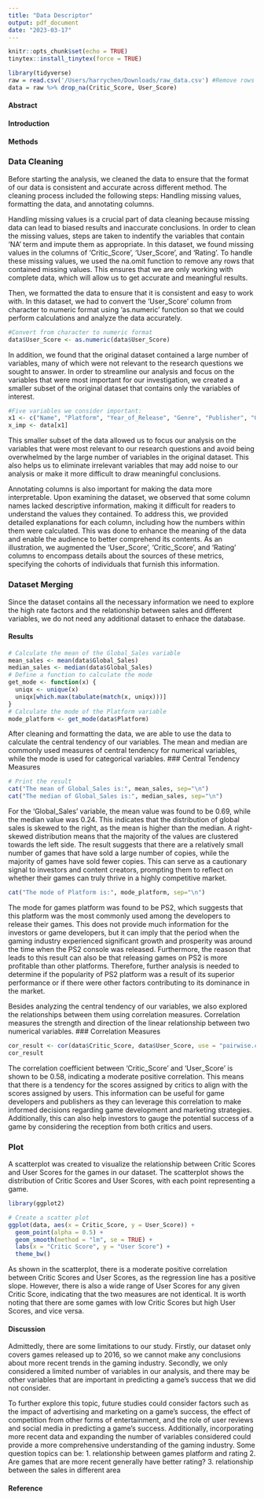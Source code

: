 ---
title: "Data Descriptor"
output: pdf_document
date: "2023-03-17"
---

```{r setup, include=FALSE}
knitr::opts_chunk$set(echo = TRUE)
tinytex::install_tinytex(force = TRUE)
```
```{r, echo=FALSE}
library(tidyverse)
raw = read.csv('/Users/harrychen/Downloads/raw_data.csv') #Remove rows with NA critic scores
data = raw %>% drop_na(Critic_Score, User_Score)
```

#### Abstract


#### Introduction


#### Methods
### Data Cleaning
Before starting the analysis, we cleaned the data to ensure that the format of our data is consistent and accurate across different method. The cleaning process included the following steps: Handling missing values, formatting the data, and annotating columns.

Handling missing values is a crucial part of data cleaning because missing data can lead to biased results and inaccurate conclusions. In order to clean the missing values, steps are taken to indentify the variables that contain 'NA' term and impute them as appropriate. In this dataset, we found missing values in the columns of 'Critic_Score', 'User_Score', and 'Rating'. To handle these missing values, we used the na.omit function to remove any rows that contained missing values. This ensures that we are only working with complete data, which will allow us to get accurate and meaningful results.

Then, we formatted the data to ensure that it is consistent and easy to work with. In this dataset, we had to convert the 'User_Score' column from character to numeric format using 'as.numeric' function so that we could perform calculations and analyze the data accurately. 
```{r}
#Convert from character to numeric format
data$User_Score <- as.numeric(data$User_Score)
```

In addition, we found that the original dataset contained a large number of variables, many of which were not relevant to the research questions we sought to answer. In order to streamline our analysis and focus on the variables that were most important for our investigation, we created a smaller subset of the original dataset that contains only the variables of interest.
```{r}
#Five variables we consider important:
x1 <- c("Name", "Platform", "Year_of_Release", "Genre", "Publisher", "Global_Sales")
x_imp <- data[x1]
```
This smaller subset of the data allowed us to focus our analysis on the variables that were most relevant to our research questions and avoid being overwhelmed by the large number of variables in the original dataset. This also helps us to eliminate irrelevant variables that may add noise to our analysis or make it more difficult to draw meaningful conclusions.

Annotating columns is also important for making the data more interpretable. Upon examining the dataset, we observed that some column names lacked descriptive information, making it difficult for readers to understand the values they contained. To address this, we provided detailed explanations for each column, including how the numbers within them were calculated. This was done to enhance the meaning of the data and enable the audience to better comprehend its contents. As an illustration, we augmented the 'User_Score', 'Critic_Score', and 'Rating' columns to encompass details about the sources of these metrics, specifying the cohorts of individuals that furnish this information.

### Dataset Merging
Since the dataset contains all the necessary information we need to explore the high rate factors and the relationship between sales and different variables, we do not need any additional dataset to enhace the database.

#### Results
```{r, echo=FALSE}
# Calculate the mean of the Global_Sales variable
mean_sales <- mean(data$Global_Sales)
median_sales <- median(data$Global_Sales)
# Define a function to calculate the mode
get_mode <- function(x) {
  uniqx <- unique(x)
  uniqx[which.max(tabulate(match(x, uniqx)))]
}
# Calculate the mode of the Platform variable
mode_platform <- get_mode(data$Platform)
```

After cleaning and formatting the data, we are able to use the data to calculate the central tendency of our variables. The mean and median are commonly used measures of central tendency for numerical variables, while the mode is used for categorical variables.
### Central Tendency Measures
```{r}
# Print the result
cat("The mean of Global_Sales is:", mean_sales, sep="\n")
cat("The median of Global_Sales is:", median_sales, sep="\n")
```
For the 'Global_Sales' variable, the mean value was found to be 0.69, while the median value was 0.24. This indicates that the distribution of global sales is skewed to the right, as the mean is higher than the median. A right-skewed distribution means that the majority of the values are clustered towards the left side. The result suggests that there are a relatively small number of games that have sold a large number of copies, while the majority of games have sold fewer copies. This can serve as a cautionary signal to investors and content creators, prompting them to reflect on whether their games can truly thrive in a highly competitive market.

```{r}
cat("The mode of Platform is:", mode_platform, sep="\n")
```
The mode  for games platform was found to be PS2, which suggests that this platform was the most commonly used among the developers to release their games. This does not provide much information for the investors or game developers, but it can imply that the period when the gaming industry experienced significant growth and prosperity was around the time when the PS2 console was released. Furthermore, the reason that leads to this result can also be that releasing games on PS2 is more profitable than other platforms. Therefore, further analysis is needed to determine if the popularity of PS2 platform was a result of its superior performance or if there were other factors contributing to its dominance in the market.

Besides analyzing the central tendency of our variables, we also explored the relationships between them using correlation measures. Correlation measures the strength and direction of the linear relationship between two numerical variables.
### Correlation Measures
```{r}
cor_result <- cor(data$Critic_Score, data$User_Score, use = "pairwise.complete.obs")
cor_result
```
The correlation coefficient between 'Critic_Score' and 'User_Score' is shown to be 0.58, indicating a moderate positive correlation. This means that there is a tendency for the scores assigned by critics to align with the scores assigned by users. This information can be useful for game developers and publishers as they can leverage this correlation to make informed decisions regarding game development and marketing strategies. Additionally, this can also help investors to gauge the potential success of a game by considering the reception from both critics and users.

### Plot
A scatterplot was created to visualize the relationship between Critic Scores and User Scores for the games in our dataset. The scatterplot shows the distribution of Critic Scores and User Scores, with each point representing a game.
```{r}
library(ggplot2)

# Create a scatter plot
ggplot(data, aes(x = Critic_Score, y = User_Score)) +
  geom_point(alpha = 0.5) +
  geom_smooth(method = "lm", se = TRUE) +
  labs(x = "Critic Score", y = "User Score") +
  theme_bw()
```
As shown in the scatterplot, there is a moderate positive correlation between Critic Scores and User Scores, as the regression line has a positive slope. However, there is also a wide range of User Scores for any given Critic Score, indicating that the two measures are not identical. It is worth noting that there are some games with low Critic Scores but high User Scores, and vice versa.

#### Discussion
Admittedly, there are some limitations to our study. Firstly, our dataset only covers games released up to 2016, so we cannot make any conclusions about more recent trends in the gaming industry. Secondly, we only considered a limited number of variables in our analysis, and there may be other variables that are important in predicting a game's success that we did not consider.

To further explore this topic, future studies could consider factors such as the impact of advertising and marketing on a game's success, the effect of competition from other forms of entertainment, and the role of user reviews and social media in predicting a game's success. Additionally, incorporating more recent data and expanding the number of variables considered could provide a more comprehensive understanding of the gaming industry. Some question topics can be: 1. relationship between games platform and rating 2. Are games that are more recent generally have better rating? 3. relationship between the sales in different area

#### Reference

